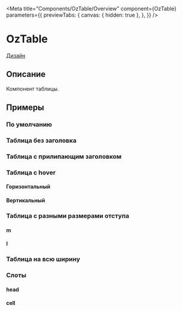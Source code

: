 
<Meta title="Components/OzTable/Overview"
      component={OzTable}
      parameters={{
        previewTabs: {
          canvas: { hidden: true },
        },
      }}
/>

# OzTable

[Дизайн](https://www.figma.com/file/F7liVaQiHzkojA2NM1ztIJ/02.-Core---UI-Components?node-id=16804%3A75769)

## Описание

Компонент таблицы.

## Примеры

### По умолчанию

<Canvas>
  <Story id="components-oztable-stories--default"/>
</Canvas>

### Таблица без заголовка

<Canvas>
  <Story id="components-oztable-stories--hide-header"/>
</Canvas>

### Таблица с прилипающим заголовком

<Canvas>
  <Story id="components-oztable-stories--sticky-header"/>
</Canvas>

### Таблица с hover

#### Горизонтальный

<Canvas>
  <Story id="components-oztable-stories--hover-horizontal"/>
</Canvas>

#### Вертикальный

<Canvas>
  <Story id="components-oztable-stories--hover-vertical"/>
</Canvas>

### Таблица с разными размерами отступа

#### m

<Canvas>
  <Story id="components-oztable-stories--size-m"/>
</Canvas>

#### l

<Canvas>
  <Story id="components-oztable-stories--size-l"/>
</Canvas>

### Таблица на всю ширину

<Canvas>
  <Story id="components-oztable-stories--fill"/>
</Canvas>

### Слоты

#### head

<Canvas>
  <Story id="components-oztable-stories--slot-head"/>
</Canvas>

#### cell

<Canvas>
  <Story id="components-oztable-stories--slot-cell"/>
</Canvas>
